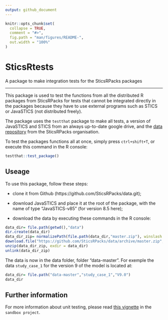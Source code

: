```yaml
---
output: github_document
---
```


<!-- README.md is generated from README.Rmd. Please edit that file -->

```r
knitr::opts_chunk$set(
  collapse = TRUE,
  comment = "#>",
  fig.path = "man/figures/README-",
  out.width = "100%"
)
```

# SticsRtests

A package to make integration tests for the SticsRPacks packages

---

This package is used to test the functions from all the distributed R packages from SticsRPacks for tests that cannot be integrated directly in the packages because they have to use external programs such as STICS or JavaSTICS (not distributed freely).

The package uses the `testthat` package to make all tests, a version of JavaSTICS and STICS from an always up-to-date google drive, and the [data repository](https://github.com/SticsRPacks/data) from the SticsRPacks organisation.

To test the packages functions all at once, simply press `ctrl+shift+T`, or execute this command in the R console:

```r
testthat::test_package()
```

## Useage

To use this package, follow these steps: 

* clone it from Github (https://github.com/SticsRPacks/data.git);  

* download JavaSTICS and place it at the root of the package, with the name of type "JavaSTICS-v85" (for version 8.5 here);  

* download the data by executing these commands in the R console: 

```r
data_dir= file.path(getwd(),"data")
dir.create(data_dir)
data_dir_zip= normalizePath(file.path(data_dir,"master.zip"), winslash = "/", mustWork = FALSE)
download.file("https://github.com/SticsRPacks/data/archive/master.zip", data_dir_zip)
unzip(data_dir_zip, exdir = data_dir)
unlink(data_dir_zip)
```

The data is now in the data folder, folder "data-master". For exemple the data `study_case_1` for the version 9 of the model is located at: 

```r
data_dir= file.path("data-master","study_case_1","V9.0")
data_dir
```

## Further information

For more information about unit testing, please read [this vignette](https://sticsrpacks.github.io/sandbox/articles/make-a-package.html#test-your-functions) in the `sandbox project`.
